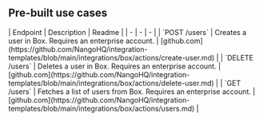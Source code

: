 
## Pre-built use cases

<AccordionGroup>


<Accordion title="Users">
| Endpoint | Description | Readme |
| - | - | - |
| `POST /users` | Creates a user in Box. Requires an enterprise account. | [github.com](https://github.com/NangoHQ/integration-templates/blob/main/integrations/box/actions/create-user.md) |
| `DELETE /users` | Deletes a user in Box. Requires an enterprise account. | [github.com](https://github.com/NangoHQ/integration-templates/blob/main/integrations/box/actions/delete-user.md) |
| `GET /users` | Fetches a list of users from Box. Requires an enterprise account. | [github.com](https://github.com/NangoHQ/integration-templates/blob/main/integrations/box/actions/users.md) |
</Accordion>

</AccordionGroup>

